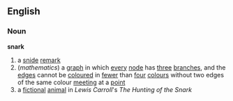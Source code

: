 ==English==
===Noun===
'''snark'''
{{wikipedia}}
#a [[snide]] [[remark]]
#(''mathematics'') a [[graph]] in which [[every]] [[node]] has [[three]] [[branch]]es, and the [[edge]]s cannot be [[coloured]] in [[fewer]] than [[four]] [[colour]]s without two edges of the same colour [[meeting]] at a [[point]]
#a [[fictional]] [[animal]] in ''Lewis Carroll'''s ''The Hunting of the Snark''